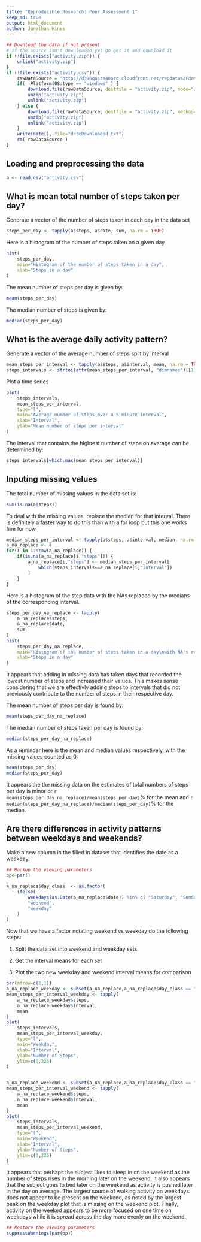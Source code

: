 ```yaml
---
title: "Reproducible Research: Peer Assessment 1"
keep_md: true
output: html_document
author: Jonathan Hines
---
```

```r
## Download the data if not present
# If the source isn't downloaded yet go get it and download it
if (!file.exists("activity.zip")) {
    unlink("activity.zip")
}
if (!file.exists("activity.csv")) {
    rawDataSource = "http://d396qusza40orc.cloudfront.net/repdata%2Fdata%2Factivity.zip";
    if( .Platform$OS.type == "windows" ) {
        download.file(rawDataSource, destfile = "activity.zip", mode="wb")
        unzip("activity.zip")
        unlink("activity.zip")
    } else {
        download.file(rawDataSource, destfile = "activity.zip", method="curl")
        unzip("activity.zip")
        unlink("activity.zip")
    }
    write(date(), file="dateDownloaded.txt")
    rm( rawDataSource )
}
```

## Loading and preprocessing the data
```r
a <- read.csv("activity.csv")
```

## What is mean total number of steps taken per day?
Generate a vector of the number of steps taken in each day in the data set
```r
steps_per_day <- tapply(a$steps, a$date, sum, na.rm = TRUE)
```

Here is a histogram of the number of steps taken on a given day
```r
hist(
    steps_per_day,
    main="Histogram of the number of steps taken in a day", 
    xlab="Steps in a day"
)
```

The mean number of steps per day is given by:
```r
mean(steps_per_day)
```

The median number of steps is given by:
```r
median(steps_per_day)
```

## What is the average daily activity pattern?
Generate a vector of the average number of steps split by interval
```r
mean_steps_per_interval <- tapply(a$steps, a$interval, mean, na.rm = TRUE)
steps_intervals <- strtoi(attr(mean_steps_per_interval, "dimnames")[[1]])
```

Plot a time series 
```r
plot(
    steps_intervals, 
    mean_steps_per_interval, 
    type="l", 
    main="Average number of steps over a 5 minute interval", 
    xlab="Interval", 
    ylab="Mean number of steps per interval"
)
```

The interval that contains the hightest number of steps on average can be
determined by:
```r
steps_intervals[which.max(mean_steps_per_interval)]
```

## Inputing missing values
The total number of missing values in the data set is:
```r
sum(is.na(a$steps))
```

To deal with the missing values, replace the median for that interval.  There
is definitely a faster way to do this than with a for loop but this one works
fine for now
```r
median_steps_per_interval <- tapply(a$steps, a$interval, median, na.rm = TRUE)
a_na_replace <- a
for(i in 1:nrow(a_na_replace)) {
    if(is.na(a_na_replace[i,"steps"])) {
        a_na_replace[i,"steps"] <- median_steps_per_interval[
            which(steps_intervals==a_na_replace[i,"interval"])
        ]
    }
}
```

Here is a histogram of the step data with the NAs replaced by the medians of
the corresponding interval.

```r
steps_per_day_na_replace <- tapply(
    a_na_replace$steps,
    a_na_replace$date,
    sum
)
hist(
    steps_per_day_na_replace,
    main="Histogram of the number of steps taken in a day\nwith NA's replaced with medians", 
    xlab="Steps in a day"
)
```
It appears that adding in missing data has taken days that recorded the
lowest number of steps and increased their values.  This makes sense considering
that we are effectivly adding steps to intervals that did not previously 
contribute to the number of steps in their respective day.

The mean number of steps per day is found by:
```r
mean(steps_per_day_na_replace)
```

The median number of steps taken per day is found by:
```r
median(steps_per_day_na_replace)
```

As a reminder here is the mean and median values respectively, with the
missing values counted as 0:
```r
mean(steps_per_day)
median(steps_per_day)
```

It appears the the missing data on the estimates of total numbers of steps
per day is minor or `r mean(steps_per_day_na_replace)/mean(steps_per_day)`% for
the mean and `r median(steps_per_day_na_replace)/median(steps_per_day)`% for the
median.

## Are there differences in activity patterns between weekdays and weekends?
Make a new column in the filled in dataset that identifies the date as a 
weekday.
```r
## Backup the viewing parameters
op<-par()

```
```r
a_na_replace$day_class  <- as.factor(
    ifelse(
        weekdays(as.Date(a_na_replace$date)) %in% c( "Saturday", "Sunday" ),
        "weekend",
        "weekday"
    )
)
```
Now that we have a factor notating weekend vs weekday do the following steps:

1.  Split the data set into weekend and weekday sets

2.  Get the interval means for each set

3.  Plot the two new weekday and weekend interval means for comparison

```r

par(mfrow=c(2,1))
a_na_replace_weekday <- subset(a_na_replace,a_na_replace$day_class == "weekday")
mean_steps_per_interval_weekday <- tapply(
    a_na_replace_weekday$steps, 
    a_na_replace_weekday$interval,
    mean
)
plot(
    steps_intervals, 
    mean_steps_per_interval_weekday, 
    type="l", 
    main="Weekday", 
    xlab="Interval", 
    ylab="Number of Steps",
    ylim=c(0,225)
)


a_na_replace_weekend <- subset(a_na_replace,a_na_replace$day_class == "weekend")
mean_steps_per_interval_weekend <- tapply(
    a_na_replace_weekend$steps, 
    a_na_replace_weekend$interval,
    mean
)
plot(
    steps_intervals, 
    mean_steps_per_interval_weekend, 
    type="l", 
    main="Weekend", 
    xlab="Interval", 
    ylab="Number of Steps",
    ylim=c(0,225)
)

```
It appears that perhaps the subject likes to sleep in on the weekend as the number of steps
rises in the morning later on the weekend.  It also appears that the subject goes to
bed later on the weekend as activity is pushed later in the day on average.  The 
largest source of walking activity on weekdays does not appear to be present
on the weekend, as noted by the largest peak on the weekday plot that is missing
on the weekend plot.  Finally, activity on the weeked appears to be more focused
on one time on weekdays while it is spread across the day more evenly on the weekend.
```r
## Restore the viewing parameters
suppressWarnings(par(op))
```